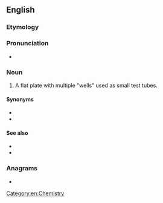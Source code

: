 ==English==

===Etymology===
{{prefix|micro|plate|lang=en}}

===Pronunciation===
* {{IPA|ˈmaɪkɹoʊˌpleɪt|lang=en}}

===Noun===
{{en-noun}}

# A flat plate with multiple "wells" used as small test tubes.

====Synonyms====
* {{l|en|assay plate}}
* {{l|en|microtiter plate}}

====See also====
* {{l|en|microplate reader}}
* {{pedialite|microtiter plate}}

===Anagrams===
* {{anagrams|en|pleromatic|temocapril}}

[[Category:en:Chemistry]]